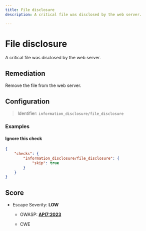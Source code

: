 ```yaml
---
title: File disclosure
description: A critical file was disclosed by the web server.

---
```


# File disclosure

A critical file was disclosed by the web server.


## Remediation

Remove the file from the web server.



## Configuration

> Identifier: `information_disclosure/file_disclosure`



### Examples



#### Ignore this check

```json
{
    "checks": {
        "information_disclosure/file_disclosure": {
            "skip": true
        }
    }
}
```




## Score

- Escape Severity: **<span className="low-severity">LOW</span>**
  - OWASP: **[API7:2023](https://github.com/OWASP/API-Security/blob/master/editions/2023/en/0xa7-server-side-request-forgery.md)**
  
  - CWE
  
  
  






